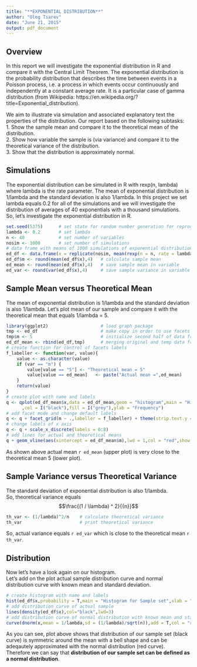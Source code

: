 ```yaml
---
title: "**EXPONENTIAL DISTRIBUTION**"
author: "Oleg Tsarev"
date: "June 21, 2015"
output: pdf_document
---
```

## **Overview**
In this report we will investigate the exponential distribution in R and compare it with the Central Limit Theorem.  The exponential distribution is the probability distribution that describes the time between events in a Poisson process, i.e. a process in which events occur continuously and independently at a constant average rate. It is a particular case of gamma distribution (from Wikipedia: https://en.wikipedia.org/?title=Exponential_distribution).  

We aim to illustrate via simulation and associated explanatory text the properties of the distribution. Our report based on the following subtasks:  
1. Show the sample mean and compare it to the theoretical mean of the distribution.  
2. Show how variable the sample is (via variance) and compare it to the theoretical variance of the distribution.  
3. Show that the distribution is approximately normal.  

## **Simulations**
The exponential distribution can be simulated in R with rexp(n, lambda) where lambda is the rate parameter. The mean of exponential distribution is 1/lambda and the standard deviation is also 1/lambda. In this project we set lambda equals 0.2 for all of the simulations and we will investigate the distribution of averages of 40 exponentials with a thousand simulations.  
So, let's investigate the exponential distribution in R.  

```r
set.seed(5375)      # set state for random number generation for reproducibility
lambda <- 0.2       # set lambda
n <- 40             # set number of variables
nosim <- 1000       # set number of simulations
# data frame with means of 1000 simulations of exponential distributions
ed_df <- data.frame(x = replicate(nosim, mean(rexp(n = n, rate = lambda))))
ed_df$m <- round(mean(ed_df$x),4)   # calculate sample mean
ed_mean <- round(mean(ed_df$x),4)   # save sample mean in variable
ed_var <- round(var(ed_df$x),4)     # save sample variance in variable
```

## **Sample Mean versus Theoretical Mean** ##
The mean of exponential distribution is 1/lambda and the standard deviation is also 1/lambda. 
Let's plot mean of our sample and compare it with the theoretical mean that equals 1/lambda = 5.
```r
library(ggplot2)                    # load graph package
tmp <- ed_df                        # make copy in order to use facets mode
tmp$m <- 5                          # initialize second half of data frame by theoretical mean 
ed_df_mean <- rbind(ed_df,tmp)      # merging original and temp data frame
# create function for control of facets labels 
f_labeller <- function(var, value){
    value <- as.character(value)
    if (var == "m") {
        value[value == "5"] <- "Theoretical mean = 5"
        value[value == ed_mean]   <- paste("Actual mean =",ed_mean)
    }
    return(value)
}
# create plot with name and labels
q <- qplot(ed_df_mean$x,data = ed_df_mean,geom = "histogram",main = "Histogram for Sample set",xlab = "Means of sample set"
      ,col = I("black"),fill = I("grey"),ylab = "Frequency")
# add facet mode and change default labels
q <- q + facet_grid(m ~ .,labeller = f_labeller) + theme(strip.text.y = element_text(size = 10, angle = 0))
# change labels of x axis
q <- q + scale_x_discrete(labels = 0:8)
# add lines for actual and theoretical means
q + geom_vline(aes(xintercept = ed_df_mean$m),lwd = 1,col = "red",show_guide = T)
```

As shown above actual mean `r ed_mean` (upper plot) is very close to the theoretical mean 5 (lower plot).

## **Sample Variance versus Theoretical Variance** ##
The standard deviation of exponential distribution is also 1/lambda.  
So, theoretical variance equals $$\frac{(1 / \lambda) ^ 2}{{n}}$$
```r
th_var <- (1/lambda)^2/n    # calculate theoretical variance
th_var                      # print theoretical variance
```
  
So, actual variance equals `r ed_var` which is close to the theoretical mean `r th_var`.

## **Distribution**
Now let's have a look again on our histogram.  
Let's add on the plot actual sample distribution curve and normal distribution curve with known mean and standard deviation.
```r
# create histogram with name and labels
hist(ed_df$x,probability = T,main = "Histogram for Sample set",xlab = "Means of sample set",col = "grey",breaks = 21)
# add distribution curve of actual sample
lines(density(ed_df$x),col="black",lwd=3)
# add distribution curve of normal distribution with known mean and standard deviation
curve(dnorm(x,mean = 1/lambda,sd = (1/lambda)/sqrt(n)),add = T,col = "red",lwd = 3)
```
As you can see, plot above shows that distribution of our sample set (black curve) is symmetric around the mean with a bell shape and can be adeqautely approximated with the normal distribution (red curve).  
Therefore we can say that **distribution of our sample set can be defined as a normal distribution**.